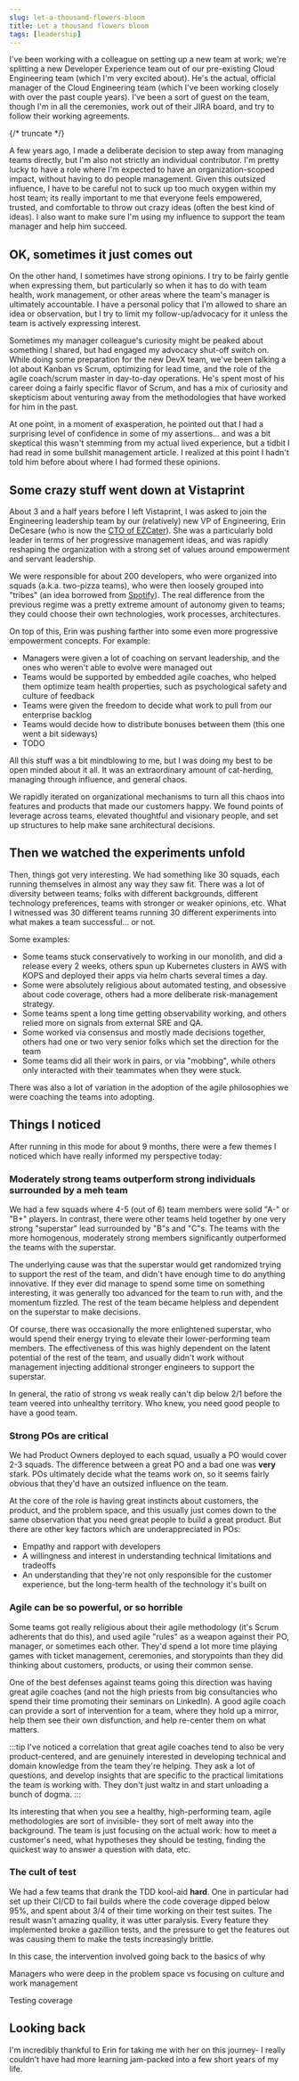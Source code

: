 ```yaml
---
slug: let-a-thousand-flowers-bloom
title: Let a thousand flowers bloom
tags: [leadership]
---
```


I've been working with a colleague on setting up a new team at work; we're splitting a new Developer Experience team out of our pre-existing Cloud Engineering team (which I'm very excited about). He's the actual, official manager of the Cloud Engineering team (which I've been working closely with over the past couple years). I've been a sort of guest on the team, though I'm in all the ceremonies, work out of their JIRA board, and try to follow their working agreements. 

{/* truncate */}

A few years ago, I made a deliberate decision to step away from managing teams directly, but I'm also not strictly an individual contributor. I'm pretty lucky to have a role where I'm expected to have an organization-scoped impact, without having to do people management. Given this outsized influence, I have to be careful not to suck up too much oxygen within my host team; its really important to me that everyone feels empowered, trusted, and comfortable to throw out crazy ideas (often the best kind of ideas). I also want to make sure I'm using my influence to support the team manager and help him succeed.

## OK, sometimes it just comes out

On the other hand, I sometimes have strong opinions. I try to be fairly gentle when expressing them, but particularly so when it has to do with team health, work management, or other areas where the team's manager is ultimately accountable. I have a personal policy that I'm allowed to share an idea or observation, but I try to limit my follow-up/advocacy for it unless the team is actively expressing interest.

Sometimes my manager colleague's curiosity might be peaked about something I shared, but had engaged my advocacy shut-off switch on. While doing some preparation for the new DevX team, we've been talking a lot about Kanban vs Scrum, optimizing for lead time, and the role of the agile coach/scrum master in day-to-day operations. He's spent most of his career doing a fairly specific flavor of Scrum, and has a mix of curiosity and skepticism about venturing away from the methodologies that have worked for him in the past.

At one point, in a moment of exasperation, he pointed out that I had a surprising level of confidence in some of my assertions... and was a bit skeptical this wasn't stemming from my actual lived experience, but a tidbit I had read in some bullshit management article. I realized at this point I hadn't told him before about where I had formed these opinions.

## Some crazy stuff went down at Vistaprint

About 3 and a half years before I left Vistaprint, I was asked to join the Engineering leadership team by our (relatively) new VP of Engineering, Erin DeCesare (who is now the [CTO of EZCater](https://www.ezcater.com/company/team/erin-decesare/)). She was a particularly bold leader in terms of her progressive management ideas, and was rapidly reshaping the organization with a strong set of values around empowerment and servant leadership.

We were responsible for about 200 developers, who were organized into squads (a.k.a. two-pizza teams), who were then loosely grouped into "tribes" (an idea borrowed from [Spotify](https://www.atlassian.com/agile/agile-at-scale/spotify)). The real difference from the previous regime was a pretty extreme amount of autonomy given to teams; they could choose their own technologies, work processes, architectures.

On top of this, Erin was pushing farther into some even more progressive empowerment concepts. For example:

* Managers were given a lot of coaching on servant leadership, and the ones who weren't able to evolve were managed out
* Teams would be supported by embedded agile coaches, who helped them optimize team health properties, such as psychological safety and culture of feedback
* Teams were given the freedom to decide what work to pull from our enterprise backlog
* Teams would decide how to distribute bonuses between them (this one went a bit sideways)
* TODO

All this stuff was a bit mindblowing to me, but I was doing my best to be open minded about it all. It was an extraordinary amount of cat-herding, managing through influence, and general chaos. 

We rapidly iterated on organizational mechanisms to turn all this chaos into features and products that made our customers happy. We found points of leverage across teams, elevated thoughtful and visionary people, and set up structures to help make sane architectural decisions.

## Then we watched the experiments unfold

Then, things got very interesting. We had something like 30 squads, each running themselves in almost any way they saw fit. There was a lot of diversity between teams; folks with different backgrounds, different technology preferences, teams with stronger or weaker opinions, etc. What I witnessed was 30 different teams running 30 different experiments into what makes a team successful... or not.

Some examples:

* Some teams stuck conservatively to working in our monolith, and did a release every 2 weeks, others spun up Kubernetes clusters in AWS with KOPS and deployed their apps via helm charts several times a day.
* Some were absolutely religious about automated testing, and obsessive about code coverage, others had a more deliberate risk-management strategy. 
* Some teams spent a long time getting observability working, and others relied more on signals from external SRE and QA.
* Some worked via consensus and mostly made decisions together, others had one or two very senior folks which set the direction for the team
* Some teams did all their work in pairs, or via "mobbing", while others only interacted with their teammates when they were stuck.

There was also a lot of variation in the adoption of the agile philosophies we were coaching the teams into adopting. 

## Things I noticed

After running in this mode for about 9 months, there were a few themes I noticed which have really informed my perspective today:

### Moderately strong teams outperform strong individuals surrounded by a meh team

We had a few squads where 4-5 (out of 6) team members were solid "A-" or "B+" players. In contrast, there were other teams held together by one very strong "superstar" lead surrounded by "B"s and "C"s. The teams with the more homogenous, moderately strong members significantly outperformed the teams with the superstar.

The underlying cause was that the superstar would get randomized trying to support the rest of the team, and didn't have enough time to do anything innovative. If they ever did manage to spend some time on something interesting, it was generally too advanced for the team to run with, and the momentum fizzled. The rest of the team became helpless and dependent on the superstar to make decisions.

Of course, there was occasionally the more enlightened superstar, who would spend their energy trying to elevate their lower-performing team members. The effectiveness of this was highly dependent on the latent potential of the rest of the team, and usually didn't work without management injecting additional stronger engineers to support the superstar.

In general, the ratio of strong vs weak really can't dip below 2/1 before the team veered into unhealthy territory. Who knew, you need good people to have a good team.

### Strong POs are critical

We had Product Owners deployed to each squad, usually a PO would cover 2-3 squads. The difference between a great PO and a bad one was **very** stark. POs ultimately decide what the teams work on, so it seems fairly obvious that they'd have an outsized influence on the team.

At the core of the role is having great instincts about customers, the product, and the problem space, and this usually just comes down to the same observation that you need great people to build a great product. But there are other key factors which are underappreciated in POs:

* Empathy and rapport with developers
* A willingness and interest in understanding technical limitations and tradeoffs
* An understanding that they're not only responsible for the customer experience, but the long-term health of the technology it's built on

### Agile can be so powerful, or so horrible

Some teams got really religious about their agile methodology (it's Scrum adherents that do this), and used agile "rules" as a weapon against their PO, manager, or sometimes each other. They'd spend a lot more time playing games with ticket management, ceremonies, and storypoints than they did thinking about customers, products, or using their common sense.

One of the best defenses against teams going this direction was having great agile coaches (and not the high priests from big consultancies who spend their time promoting their seminars on LinkedIn). A good agile coach can provide a sort of intervention for a team, where they hold up a mirror, help them see their own disfunction, and help re-center them on what matters.

:::tip
I've noticed a correlation that great agile coaches tend to also be very product-centered, and are genuinely interested in developing technical and domain knowledge from the team they're helping. They ask a lot of questions, and develop insights that are specific to the practical limitations the team is working with. They don't just waltz in and start unloading a bunch of dogma.
:::

Its interesting that when you see a healthy, high-performing team, agile methodologies are sort of invisible- they sort of melt away into the background. The team is just focusing on the actual work: how to meet a customer's need, what hypotheses they should be testing, finding the quickest way to answer a question with data, etc.

### The cult of test

We had a few teams that drank the TDD kool-aid **hard**. One in particular had set up their CI/CD to fail builds where the code coverage dipped below 95%, and spent about 3/4 of their time working on their test suites. The result wasn't amazing quality, it was utter paralysis. Every feature they implemented broke a gazillion tests, and the pressure to get the features out was causing them to make the tests increasingly brittle.

In this case, the intervention involved going back to the basics of why

Managers who were deep in the problem space vs focusing on culture and work management

Testing coverage


## Looking back

I'm incredibly thankful to Erin for taking me with her on this journey- I really couldn't have had more learning jam-packed into a few short years of my life.